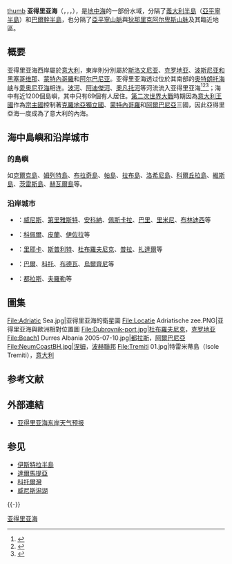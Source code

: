 [[文件:Yadeliyahai-ditu-zh.png|thumb]]
'''亚得里亚海'''（{{lang-it|Mar Adriatico}}，{{lang-sl|Jadransko morje}}，{{lang-hr|Jadransko more}}，{{lang-sq|Deti Adriatik}}），是[[地中海|地中海]]的一部份水域，分隔了[[義大利半島|義大利半島]]（[[亞平寧半島|亞平寧半島]]）和[[巴爾幹半島|巴爾幹半島]]，也分隔了[[亞平寧山脈|亞平寧山脈]]與[[狄那里克阿尔卑斯山脉|狄那里克阿尔卑斯山脉]]及其臨近地區。

==概要==
亚得里亚海西岸屬於[[意大利|意大利]]，東岸則分別屬於[[斯洛文尼亚|斯洛文尼亚]]、[[克罗地亚|克罗地亚]]、[[波斯尼亚和黑塞哥维那|波斯尼亚和黑塞哥维那]]、[[蒙特內哥羅|蒙特內哥羅]]和[[阿尔巴尼亚|阿尔巴尼亚]]。亚得里亚海透过位於其南部的[[奥特朗托海峡|奥特朗托海峡]]与[[愛奥尼亚海|愛奥尼亚海]]相连。[[波河|波河]]、[[阿迪傑河|阿迪傑河]]、[[奧凡托河|奧凡托河]]等河流流入亚得里亚海<ref>{{cite web|url=https://www.rac-spa.org/sites/default/files/doc_open_seas/adriatic_ecology_abnj.pdf|title=Adriatic Sea: Description of the ecology and identification of the areas that may deserve to be protected|publisher=Regional Activity Centre For Specially Protected Areas|date=2015|archive-url=https://web.archive.org/web/20200206044635/http://www.rac-spa.org/sites/default/files/doc_open_seas/adriatic_ecology_abnj.pdf|archive-date=2020|dead-url=no}}</ref><ref>{{cite web|url=https://www.rac-spa.org/sites/default/files/doc_open_seas/adriatic_sea_cetaceans_turtles_rays_abnj.pdf|title=Adriatic Sea: Important Areas for Conservation of Cetaceans, Sea Turtles and Giant Devil Rays|publisher=Regional Activity Centre For Specially Protected Areas|date=2015|archive-url=https://web.archive.org/web/20200206044643/http://www.rac-spa.org/sites/default/files/doc_open_seas/adriatic_sea_cetaceans_turtles_rays_abnj.pdf|archive-date=2020|dead-url=no}}</ref><ref>{{cite web|url=http://www.medtrends.org/reports/MedTrends_AD-Report.pdf|title=Blue Growth Trends in the Adriatic Sea: The Challenge of Environmental Protection|publisher=World Wide Fund for Nature|date=2015|archive-url=https://web.archive.org/web/20210415064750/http://www.medtrends.org/reports/MedTrends_AD-Report.pdf|archive-date=2021|dead-url=no}}</ref>；海中有近1200個島嶼，其中只有69個有人居住。[[第二次世界大戰|第二次世界大戰]]時期因為[[意大利王國_(1861年-1946年)|意大利王國]]作為[[宗主國|宗主國]]控制著[[克羅地亞獨立國|克羅地亞獨立國]]、[[蒙特內哥羅|蒙特內哥羅]]和[[阿爾巴尼亞意占時期|阿爾巴尼亞]]三國，因此亞得里亞海一度成為了意大利的內海。

==海中島嶼和沿岸城市==
==={{CRO}}的島嶼===
如[[克爾克島|克爾克島]]、[[姆列特島|姆列特島]]、[[布拉奇島|布拉奇島]]、[[帕島|帕島]]、[[拉布島|拉布島]]、[[洛希尼島|洛希尼島]]、[[科爾丘拉島|科爾丘拉島]]、[[維斯島|維斯島]]、[[茨雷斯島|茨雷斯島]]、[[赫瓦爾島|赫瓦爾島]]等。
===沿岸城市===
*{{ITA}}：[[威尼斯|威尼斯]]、[[第里雅斯特|第里雅斯特]]、[[安科納|安科納]]、[[佩斯卡拉|佩斯卡拉]]、[[巴里|巴里]]、[[里米尼|里米尼]]、[[布林迪西|布林迪西]]等
*{{SLO}}：[[科佩爾|科佩爾]]、[[皮蘭|皮蘭]]、[[伊佐拉_(斯洛維尼亞)|伊佐拉]]等
*{{CRO}}：[[里耶卡|里耶卡]]、[[斯普利特|斯普利特]]、[[杜布羅夫尼克|杜布羅夫尼克]]、[[普拉|普拉]]、[[扎達爾|扎達爾]]等
*{{flag|Montenegro}}：[[巴爾|巴爾]]、[[科托|科托]]、[[布德瓦|布德瓦]]、[[烏爾齊尼|烏爾齊尼]]等
*{{ALB}}：[[都拉斯|都拉斯]]、[[夫羅勒|夫羅勒]]等

== 圖集 ==
<gallery>
File:Adriatic Sea.jpg|亚得里亚海的衛星圖
File:Locatie Adriatische zee.PNG|亚得里亚海與歐洲相對位置圖
File:Dubrovnik-port.jpg|[[杜布羅夫尼克|杜布羅夫尼克]]，[[克罗地亚|克罗地亚]]
File:Beach1 Durres Albania 2005-07-10.jpg|[[都拉斯|都拉斯]]，[[阿爾巴尼亞|阿爾巴尼亞]]
File:NeumCoastBH.jpg|[[涅姆|涅姆]]，[[波赫聯邦|波赫聯邦]]
File:Tremiti 01.jpg|特雷米蒂島（Isole Tremiti），[[意大利|意大利]]
</gallery>

{{wide image|Adriatic_Sea_islands.jpg|1000px|亞德里亞海（[[克罗地亚|克罗地亚]]）}}

== 参考文献 ==
{{Reflist}}

== 外部連結 ==
{{Wiktionary}}
{{Commons|Adriatic Sea|Adriatic Sea}}
{{Wikisource1911Enc|Adriatic Sea}}
* [http://www.geabios.com/services/meteo/wv2.11/wv.htm?picurl=http://www.oc.phys.uoa.gr/waves/med/wavem&picext=.jpg&picset=06;12;18;24;30;36;42;48;54 亚得里亚海东岸天气预报]{{Wayback|url=http://www.geabios.com/services/meteo/wv2.11/wv.htm?picurl=http%3A%2F%2Fwww.oc.phys.uoa.gr%2Fwaves%2Fmed%2Fwavem&picext=.jpg&picset=06%3B12%3B18%3B24%3B30%3B36%3B42%3B48%3B54 |date=20170123212547 }}{{en}}

== 参见 ==
{{Portal|歐洲|意大利}}
* [[伊斯特拉半島|伊斯特拉半島]]
* [[達爾馬提亞|達爾馬提亞]]
* [[科托爾灣|科托爾灣]]
* [[威尼斯潟湖|威尼斯潟湖]]

{{-}}
{{地中海}}
{{List of seas}}

{{Coord|43|N|15|E|type:waterbody_scale:9000000|display=title}}

[[Category:亚得里亚海|]]